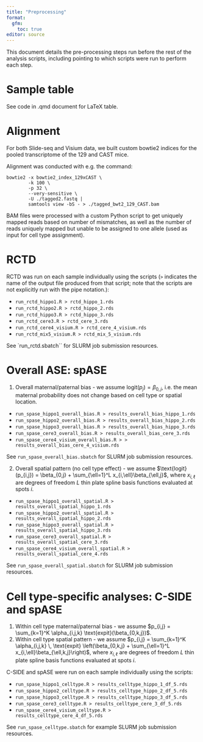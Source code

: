 ```yaml
---
title: "Preprocessing"
format: 
  gfm:
    toc: true
editor: source
---
```


This document details the pre-processing steps run before the rest of the
analysis scripts, including pointing to which scripts were run to perform
each step.


# Sample table

See code in .qmd document for LaTeX table.

\begin{table}[]
\begin{tabular}{llll}
        &                  &                        &                \\
Mouse 1 & Puck\_200102\_01 & Hippocampus            & Tongtong Zhao  \\
Mouse 1 & Puck\_200102\_02 & Hippocampus            & Tongtong Zhao  \\
Mouse 2 & Puck\_201006\_22 & Hippocampus            & Evan Murray    \\
Mouse 3 & Puck\_221014\_21 & Hippocampus            & Irving Barrera \\
Mouse 3 & Visium FC1       & Cerebellum             & BIDMC          \\
Mouse 4 & Puck\_221014\_23 & Cerebellum             & Irving Barrera \\
Mouse 4 & Puck\_221014\_24 & Cerebellum             & Irving Barrera \\
Mouse 5 & Visium FC2       & Off target & BIDMC         
\end{tabular}
\end{table}


# Alignment

For both Slide-seq and Visium data, we built custom bowtie2 indices for the
pooled transcriptome of the 129 and CAST mice. 

Alignment was conducted with e.g. the command:

```
bowtie2 -x bowtie2_index_129xCAST \
        -k 100 \
        -p 32 \
        --very-sensitive \
        -U ./tagged2.fastq |
        samtools view -bS - > ./tagged_bwt2_129_CAST.bam
```

BAM files were processed with a custom Python script to get uniquely
mapped reads based on number of mismatches, as well as the number of reads
uniquely mapped but unable to be assigned to one allele (used as input for
cell type assignment).


# RCTD

RCTD was run on each sample individually using the scripts (`>` indicates the name of the output file produced from that script; note that the scripts are not explicitly run with the pipe notation.):

- `run_rctd_hippo1.R > rctd_hippo_1.rds` 
- `run_rctd_hippo2.R > rctd_hippo_2.rds`
- `run_rctd_hippo3.R > rctd_hippo_3.rds`
- `run_rctd_cere3.R > rctd_cere_3.rds`
- `run_rctd_cere4_visium.R > rctd_cere_4_visium.rds`
- `run_rctd_mix5_visium.R > rctd_mix_5_visium.rds`

See `run_rctd.sbatch`` for SLURM job submission resources.


# Overall ASE: spASE

1. Overall maternal/paternal bias - we assume $\text{logit}(p_{j}) = \beta_{0,j}$, i.e. the mean maternal probability does not change based on cell type or spatial location.

- `run_spase_hippo1_overall_bias.R > results_overall_bias_hippo_1.rds`
- `run_spase_hippo2_overall_bias.R > results_overall_bias_hippo_2.rds`
- `run_spase_hippo3_overall_bias.R > results_overall_bias_hippo_3.rds`
- `run_spase_cere3_overall_bias.R > results_overall_bias_cere_3.rds`
- `run_spase_cere4_visium_overall_bias.R > > results_overall_bias_cere_4_visium.rds`

See `run_spase_overall_bias.sbatch` for SLURM job submission resources.

2. Overall spatial pattern (no cell type effect) - we assume $\text{logit}(p_{i,j}) = \beta_{0,j} + \sum_{\ell=1}^L x_{i,\ell}\beta_{\ell,j}$, where $x_{i,\ell}$ are degrees of freedom $L$ thin plate spline basis functions evaluated at spots $i$.

- `run_spase_hippo1_overall_spatial.R > results_overall_spatial_hippo_1.rds`
- `run_spase_hippo2_overall_spatial.R > results_overall_spatial_hippo_2.rds`
- `run_spase_hippo3_overall_spatial.R > results_overall_spatial_hippo_3.rds`
- `run_spase_cere3_overall_spatial.R > results_overall_spatial_cere_3.rds`
- `run_spase_cere4_visium_overall_spatial.R > results_overall_spatial_cere_4.rds`

See `run_spase_overall_spatial.sbatch` for SLURM job submission resources.


# Cell type-specific analyses: C-SIDE and spASE

1. Within cell type maternal/paternal bias - we assume $p_{i,j} = \sum_{k=1}^K \alpha_{i,j,k} \text{expit}(\beta_{0,k,j})$.
2. Within cell type spatial pattern - we assume $p_{i,j} = \sum_{k=1}^K \alpha_{i,j,k} \, \text{expit} \left(\beta_{0,k,j} + \sum_{\ell=1}^L x_{i,\ell}\beta_{\ell,k,j}\right)$, where $x_{i,\ell}$ are degrees of freedom $L$ thin plate spline basis functions evaluated at spots $i$.

C-SIDE and spASE were run on each sample individually using the scripts:

- `run_spase_hippo1_celltype.R > results_celltype_hippo_1_df_5.rds`
- `run_spase_hippo2_celltype.R > results_celltype_hippo_2_df_5.rds`
- `run_spase_hippo3_celltype.R > results_celltype_hippo_3_df_5.rds`
- `run_spase_cere3_celltype.R > results_celltype_cere_3_df_5.rds`
- `run_spase_cere4_visium_celltype.R > results_celltype_cere_4_df_5.rds`

See `run_spase_celltype.sbatch` for example SLURM job submission resources.
